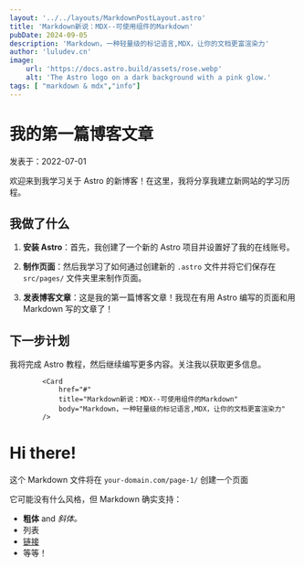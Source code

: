 ```yaml
---
layout: '../../layouts/MarkdownPostLayout.astro'
title: 'Markdown新说：MDX--可使用组件的Markdown'
pubDate: 2024-09-05
description: 'Markdown，一种轻量级的标记语言,MDX，让你的文档更富渲染力'
author: 'luludev.cn'
image:
    url: 'https://docs.astro.build/assets/rose.webp'
    alt: 'The Astro logo on a dark background with a pink glow.'
tags: [ "markdown & mdx","info"]
---
```



# 我的第一篇博客文章

 发表于：2022-07-01

 欢迎来到我学习关于 Astro 的新博客！在这里，我将分享我建立新网站的学习历程。

 ## 我做了什么

 1. **安装 Astro**：首先，我创建了一个新的 Astro 项目并设置好了我的在线账号。

 2. **制作页面**：然后我学习了如何通过创建新的 `.astro` 文件并将它们保存在 `src/pages/` 文件夹里来制作页面。

 3. **发表博客文章**：这是我的第一篇博客文章！我现在有用 Astro 编写的页面和用 Markdown 写的文章了！

 ## 下一步计划

 我将完成 Astro 教程，然后继续编写更多内容。关注我以获取更多信息。

 			<Card
				href="#"
				title="Markdown新说：MDX--可使用组件的Markdown"
				body="Markdown，一种轻量级的标记语言,MDX，让你的文档更富渲染力"
			/>


 
# Hi there!

这个 Markdown 文件将在 `your-domain.com/page-1/` 创建一个页面

它可能没有什么风格，但 Markdown 确实支持：
- **粗体** and _斜体。_
- 列表
- [链接](https://astro.build)
- 等等！